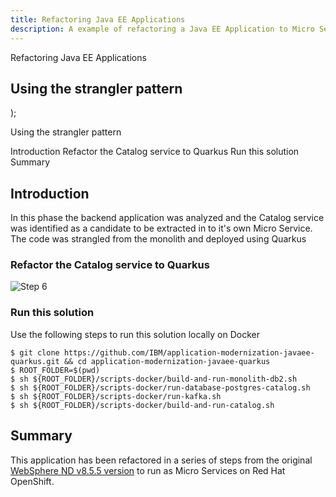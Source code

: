 ```yaml
---
title: Refactoring Java EE Applications
description: A example of refactoring a Java EE Application to Micro Services
---
```


  <span>
Refactoring Java EE Applications<br/> <h2>Using the strangler pattern</h2>
  </span>
);

<PageDescription>

Using the strangler pattern

</PageDescription>

<AnchorLinks small>
  <AnchorLink>Introduction</AnchorLink>
  <AnchorLink>Refactor the Catalog service to Quarkus</AnchorLink>
  <AnchorLink>Run this solution</AnchorLink>
  <AnchorLink>Summary</AnchorLink>
</AnchorLinks>


## Introduction
In this phase the backend application was analyzed and the Catalog service was identified as a candidate to be extracted in to it's own Micro Service. The code was strangled from the monolith and deployed using Quarkus
### Refactor the Catalog service to Quarkus

  ![Step 6](images/step6.png)

### Run this solution
Use the following steps to run this solution locally on Docker

```
$ git clone https://github.com/IBM/application-modernization-javaee-quarkus.git && cd application-modernization-javaee-quarkus
$ ROOT_FOLDER=$(pwd)
$ sh ${ROOT_FOLDER}/scripts-docker/build-and-run-monolith-db2.sh
$ sh ${ROOT_FOLDER}/scripts-docker/run-database-postgres-catalog.sh
$ sh ${ROOT_FOLDER}/scripts-docker/run-kafka.sh
$ sh ${ROOT_FOLDER}/scripts-docker/build-and-run-catalog.sh
```

## Summary
This application has been refactored in a series of steps from the original [WebSphere ND v8.5.5 version](https://github.com/ibm-cloud-architecture/cloudpak-for-applications/tree/was855) to run as Micro Services on Red Hat OpenShift.
